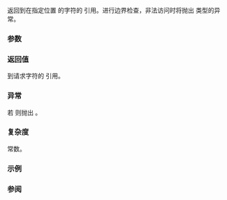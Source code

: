 {{cpp/string/basic_string_view/title|at}}
{{cpp/string/basic_string_view/navbar}}
{{dcl begin}}
{{dcl|since=c++17|
constexpr const_reference at( size_type pos ) const;
}}
{{dcl end}}

返回到在指定位置 {{c|pos}} 的字符的 {{tt|const}} 引用。进行边界检查，非法访问时将抛出 {{lc|std::out_of_range}} 类型的异常。

===参数===
{{par begin}}
{{par|pos|要返回的字符的位置}}
{{par end}}

===返回值===
到请求字符的 {{tt|const}} 引用。

===异常===
若 {{c|1=pos &gt;= size()}} 则抛出 {{lc|std::out_of_range}}。

===复杂度===
常数。

===示例===
{{example
|p=true
|code=
#include &lt;iostream&gt;
#include &lt;stdexcept&gt;
#include &lt;string_view&gt;

int main()
{
    std::string_view str_view("abcdef");

    try
    {
        for (std::size_t i = 0; true; ++i)
            std::cout &lt;&lt; i &lt;&lt; ": " &lt;&lt; str_view.at(i) &lt;&lt; '\n';
    }
    catch (const std::out_of_range&amp; e)
    {
        std::cout &lt;&lt; "Whooops. Index is out of range.\n";
        std::cout &lt;&lt; e.what() &lt;&lt; '\n';
    }
}
|output=
0: a
1: b
2: c
3: d
4: e
5: f
6: Whooops. Index is out of range.
basic_string_view::at: __pos (which is 6) &gt;= this-&gt;size() (which is 6)
}}

===参阅===

{{dsc begin}}
{{dsc inc|cpp/string/basic_string_view/dsc operator_at}}
{{dsc inc|cpp/string/basic_string/dsc {{SUBPAGENAMEE}}}}
{{dsc end}}

{{langlinks|en|es|ja}}